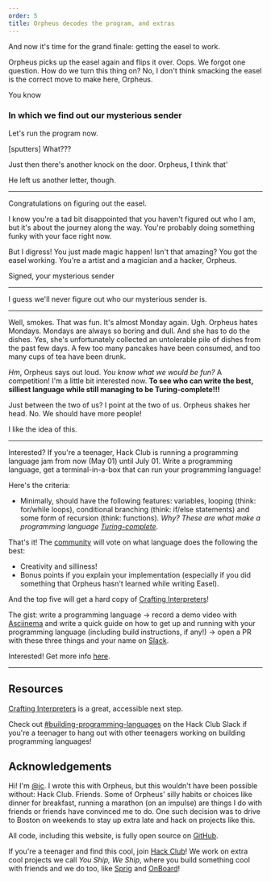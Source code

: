 ```yaml
---
order: 5
title: Orpheus decodes the program, and extras
---
```


And now it's time for the grand finale: getting the easel to work.

Orpheus picks up the easel again and flips it over. Oops. We forgot one question. How do we turn this thing on? No, I don't think smacking the easel is the correct move to make here, Orpheus.

You know 

### In which we find out our mysterious sender

Let's run the program now.

[sputters] What???

Just then there's another knock on the door. Orpheus, I think that'

He left us another letter, though.

---

Congratulations on figuring out the easel.

I know you're a tad bit disappointed that you haven't figured out who I am, but it's about the journey along the way. You're probably doing something funky with your face right now.

But I digress! You just made magic happen! Isn't that amazing? You got the easel working. You're a artist and a magician and a hacker, Orpheus.

Signed, 
your mysterious sender

---

I guess we'll never figure out who our mysterious sender is.

---

Well, smokes. That was fun. It's almost Monday again. Ugh. Orpheus hates Mondays. Mondays are always so boring and dull. And she has to do the dishes. Yes, she's unfortunately collected an untolerable pile of dishes from the past few days. A few too many pancakes have been consumed, and too many cups of tea have been drunk.

_Hm_, Orpheus says out loud. _You know what we would be fun?_ A competition! I'm a little bit interested now. **To see who can write the best, silliest language while still managing to be Turing-complete!!!**

Just between the two of us? I point at the two of us. Orpheus shakes her head. No. We should have more people!

I like the idea of this.

---

Interested? If you're a teenager, Hack Club is running a programming language jam from now (May 01) until July 01. Write a programming language, get a terminal-in-a-box that can run your programming language!

Here's the criteria:

- Minimally, should have the following features: variables, looping (think: for/while loops), conditional branching (think: if/else statements) and some form of recursion (think: functions). _Why? These are what make a programming language [Turing-complete](https://stackoverflow.com/questions/7284/what-is-turing-complete)_.

That's it! The [community](https://hackclub.com/slack) will vote on what language does the following the best:

- Creativity and silliness!
- Bonus points if you explain your implementation (especially if you did something that Orpheus hasn't learned while writing Easel).

And the top five will get a hard copy of [Crafting Interpreters](https://craftinginterpreters.com/)!

The gist: write a programming language &rarr; record a demo video with [Asciinema](https://asciinema.org/) and write a quick guide on how to get up and running with your programming language (including build instructions, if any!) &rarr; open a PR with these three things and your name on [Slack](https://hackclub.com/slack).

Interested! Get more info [here](https://github.com/hackclub/easel).

---

## Resources

[Crafting Interpreters](https://craftinginterpreters.com/) is a great, accessible next step.

Check out [#building-programming-languages](https://app.slack.com/client/T0266FRGM/C06T22ZFQGP) on the Hack Club Slack if you're a teenager to hang out with other teenagers working on building programming languages!

## Acknowledgements

Hi! I'm [@jc](https://github.com/jianmin-chen). I wrote this with Orpheus, but this wouldn't have been possible without: Hack Club. Friends. Some of Orpheus' silly habits or choices like dinner for breakfast, running a marathon (on an impulse) are things I do with friends or friends have convinced me to do. One such decision was to drive to Boston on weekends to stay up extra late and hack on projects like this.

All code, including this website, is fully open source on [GitHub](https://github.com/hackclub/easel).

If you're a teenager and find this cool, join [Hack Club](https://hackclub.com)! We work on extra cool projects we call _You Ship, We Ship_, where you build something cool with friends and we do too, like [Sprig](https://sprig.hackclub.com) and [OnBoard](https://onboard.hackclub.com)!
